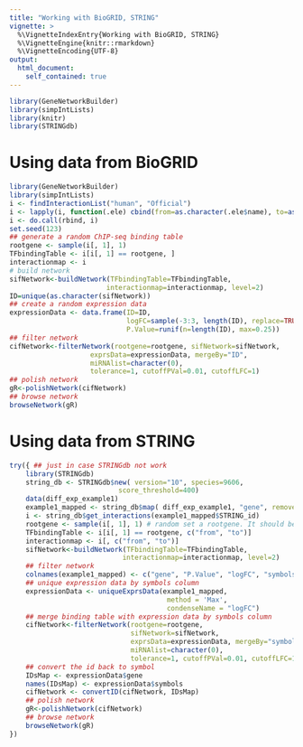 ```yaml
---
title: "Working with BioGRID, STRING"
vignette: >
  %\VignetteIndexEntry{Working with BioGRID, STRING}
  %\VignetteEngine{knitr::rmarkdown}
  %\VignetteEncoding{UTF-8}
output:
  html_document:
    self_contained: true
---
```


```r
library(GeneNetworkBuilder)
library(simpIntLists)
library(knitr)
library(STRINGdb)
```

# Using data from BioGRID 
```r
library(GeneNetworkBuilder)
library(simpIntLists)
i <- findInteractionList("human", "Official")
i <- lapply(i, function(.ele) cbind(from=as.character(.ele$name), to=as.character(.ele$interactors)))
i <- do.call(rbind, i)
set.seed(123)
## generate a random ChIP-seq binding table
rootgene <- sample(i[, 1], 1)
TFbindingTable <- i[i[, 1] == rootgene, ]
interactionmap <- i
# build network
sifNetwork<-buildNetwork(TFbindingTable=TFbindingTable, 
                        interactionmap=interactionmap, level=2)
ID=unique(as.character(sifNetwork))
## create a random expression data
expressionData <- data.frame(ID=ID,
                             logFC=sample(-3:3, length(ID), replace=TRUE),
                             P.Value=runif(n=length(ID), max=0.25))
## filter network
cifNetwork<-filterNetwork(rootgene=rootgene, sifNetwork=sifNetwork, 
                    exprsData=expressionData, mergeBy="ID",
                    miRNAlist=character(0), 
                    tolerance=1, cutoffPVal=0.01, cutoffLFC=1)
## polish network
gR<-polishNetwork(cifNetwork)
## browse network
browseNetwork(gR)
```

# Using data from STRING 

```r
try({ ## just in case STRINGdb not work
    library(STRINGdb)
    string_db <- STRINGdb$new( version="10", species=9606,
                           score_threshold=400)
    data(diff_exp_example1)
    example1_mapped <- string_db$map( diff_exp_example1, "gene", removeUnmappedRows = TRUE )
    i <- string_db$get_interactions(example1_mapped$STRING_id)
    rootgene <- sample(i[, 1], 1) # random set a rootgene. It should be set by your experiment.
    TFbindingTable <- i[i[, 1] == rootgene, c("from", "to")]
    interactionmap <- i[, c("from", "to")]
    sifNetwork<-buildNetwork(TFbindingTable=TFbindingTable, 
                            interactionmap=interactionmap, level=2)
    ## filter network
    colnames(example1_mapped) <- c("gene", "P.Value", "logFC", "symbols")
    ## unique expression data by symbols column
    expressionData <- uniqueExprsData(example1_mapped, 
                                       method = 'Max', 
                                       condenseName = "logFC")
    ## merge binding table with expression data by symbols column
    cifNetwork<-filterNetwork(rootgene=rootgene, 
                              sifNetwork=sifNetwork, 
                              exprsData=expressionData, mergeBy="symbols",
                              miRNAlist=character(0), 
                              tolerance=1, cutoffPVal=0.01, cutoffLFC=1)
    ## convert the id back to symbol
    IDsMap <- expressionData$gene
    names(IDsMap) <- expressionData$symbols
    cifNetwork <- convertID(cifNetwork, IDsMap)
    ## polish network
    gR<-polishNetwork(cifNetwork)
    ## browse network
    browseNetwork(gR)
})

```

